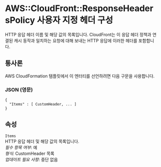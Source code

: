 # AWS::CloudFront::ResponseHeadersPolicy 사용자 지정 헤더 구성

HTTP 응답 헤더 이름 및 해당 값의 목록입니다. CloudFront는 이 응답 헤더 정책과 연결된 캐시 동작과 일치하는 요청에 대해 보내는 HTTP 응답에 이러한 헤더를 포함합니다.

## 통사론

AWS CloudFormation 템플릿에서 이 엔터티를 선언하려면 다음 구문을 사용합니다.

### JSON (영문)

```
{
  "Items" : [ CustomHeader, ... ]
}
```

## 속성

`Items`  
HTTP 응답 헤더 및 해당 값의 목록입니다.  
_필수 항목 여부_: 예  
_형식_: CustomHeader 목록  
_업데이트 필요 사항_: 중단 없음
